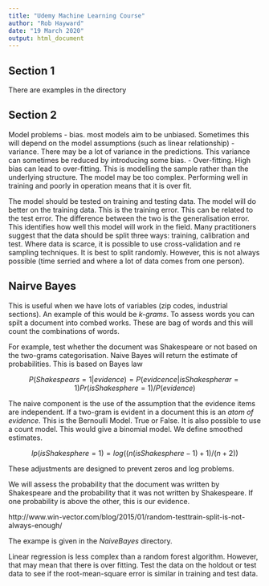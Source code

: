 ```yaml
---
title: "Udemy Machine Learning Course"
author: "Rob Hayward"
date: "19 March 2020"
output: html_document
---
```


## Section 1

There are examples in the directory

## Section 2
Model problems 
- bias.  most models aim to be unbiased. Sometimes this will depend on the model assumptions (such as linear relationship)
- variance.  There may be a lot of variance in the predictions.  This variance can sometimes be reduced by introducing some bias. 
- Over-fitting.  High bias can lead to over-fitting. This is modelling the sample rather than the underlying structure. The model may be too complex.  Performing well in training and poorly in operation means that it is over fit. 

The model should be tested on training and testing data.  The model will do better on the training data. This is the training error.  This can be related to the test error.  The difference between the two is the generalisation error. This identifies how well this model will work in the field. Many practitioners suggest that the data should be split three ways:  training, calibration and test. Where data is scarce, it is possible to use cross-validation and re sampling techniques. It is best to split randomly.  However, this is not always possible (time serried and where a lot of data comes from one person). 

## Nairve Bayes
This is useful when we have lots of variables (zip codes, industrial sections). An example of this would be *k-grams*.  To assess words you can spilt a document into combed works. These are bag of words and this will count the combinations of words. 

For example, test whether the document was Shakespeare or not based on the two-grams categorisation.  Naive Bayes will return the estimate of probabilities.  This is based on Bayes law

$$P(Shakespears=1| evidence) = P(evidcence | isShakespherar=1) Pr(isShakesphere = 1)/P(evidence)$$

The naive component is the use of the assumption that the evidence items are independent. 
If a two-gram is evident in a document this is an *atom of evidence*.  This is the Bernoulli Model.  True or False.  It is also possible to use a count model. This would give a binomial model. We define smoothed estimates. 

$$lp(isShakesphere = 1) = log((n(isShakesphere-1) + 1) / (n + 2))$$

These adjustments are designed to prevent zeros and log problems. 

We will assess the probability that the document was written by Shakespeare and the probability that it was not written by Shakespeare.  If one probability is above the other, this is our evidence. 

http://www.win-vector.com/blog/2015/01/random-testtrain-split-is-not-always-enough/

The exampe is given in the *NaiveBayes* directory.

Linear regression is less complex than a random forest algorithm.  However, that may mean that there is over fitting.  Test the data on the holdout or test data to see if the root-mean-square error is similar in training and test data. 
